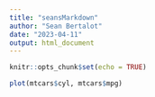 ```yaml
---
title: "seansMarkdown"
author: "Sean Bertalot"
date: "2023-04-11"
output: html_document
---
```


```r
knitr::opts_chunk$set(echo = TRUE)
```


```r
plot(mtcars$cyl, mtcars$mpg)
```


